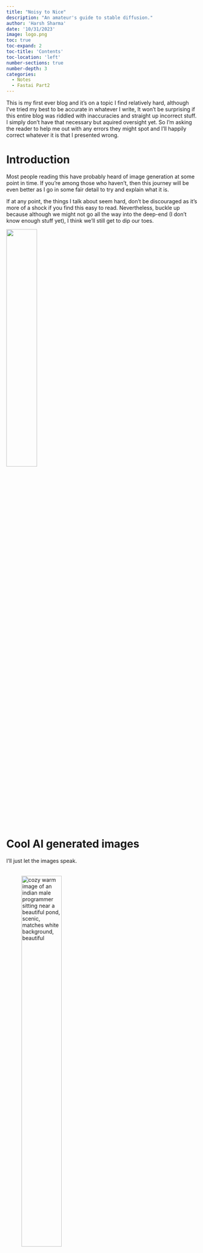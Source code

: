 ```yaml
---
title: "Noisy to Nice"
description: "An amateur's guide to stable diffusion."
author: 'Harsh Sharma'
date: '10/31/2023'
image: logo.png
toc: true
toc-expand: 2 
toc-title: 'Contents'
toc-location: 'left'
number-sections: true
number-depth: 3 
categories:
  - Notes
  - Fastai Part2
---
```

:::{.callout-caution title="About this blog" collapse="true"}
This is my first ever blog and it's on a topic I find relatively hard, although I've tried my best to be accurate in whatever I write, It won't be surprising if this entire blog was riddled with inaccuracies and straight up incorrect stuff. I simply don't have that necessary but aquired oversight yet. So I'm asking the reader to help me out with any errors they might spot and I'll happily correct whatever it is that I presented wrong.
:::
# Introduction 
Most people reading this have probably heard of image generation at some point in time. If you're among those who haven't, then this journey will be even better as I go in some fair detail to try and explain what it is.

If at any point, the things I talk about seem hard, don't be discouraged as it's more of a shock if you find this easy to read. Nevertheless, buckle up because although we might not go all the way into the deep-end (I don't know enough stuff yet), I think we'll still get to dip our toes.

![](buckleup.gif){width=40%}
\ 

# Cool AI generated images
I'll just let the images speak.  
\

::: {layout="[[1,1], [1]]"}
![cozy warm image of an indian male programmer sitting near a beautiful pond, scenic, matches white background, beautiful](img3.jpg){width=50%}

![Dune arakis in the background. Paul Atreides giving speech. Crowd listening is charged, ominous foreboding theme.](img4.jpg){width=50%}

![inspiring landscape poster showing humanity as a multiplanetary species, sprawling metropolis with large structures, awe-inspiring, 1920x1080 image, outer space](img5.jpg)
:::
\

All of the above were generated with simple but detailed text prompts.
\ 
# Understanding the problem

::: {.callout-caution}
This blog and deep learning in general have the tendency to contain lots of technical jargon. It might be something stupidly simple once you actually learn what it is, but for some reason the DL community likes cool names I guess. In case you're a bit rusty with some of the terms, I've defined most used in this blog.
:::
::: {.callout-note collapse='true' title='Jargon' }
|Term | Meaning |
|-----|------------|
|parameters| The values in the model that change what task it can do, updated through model training|
| architecture | The mathematical function that we pass input data and parameters to |
|model | The combination of the architecture with a particular set of parameters|  
|gradient | A Tensor that tells us how the vector field changes in any direction |
| loss | A measure of how good the model is, chosen to drive training via stochastic gradient descent|
|metric| A human readable way to measure the performance of a model |
|CNN| Convolutional Neural Network; a type of NN that works well for computer vision tasks | 
| embeddings | A relatively-low dimension space into which we can translate high-dimensional vectors|
| latent | A latent is a compressed, rough representation of a higher quality image. It consists of the most important features of an image|
|latent space| A feature or embedding space where similar embeddings lie close to each other, and different farther.|
|noise| Random variation of brightness or color information in images|
|U-Net| Deep Learning architecture used for classifying each pixel in an image into a category or class|
|VAE| Variational Auto Encoder|
|CLIP| Contrastive Language-Image Pre-Training, a visual classification NN|
|multimodal learning| A type of learning where the model is trained to understand and work with multiple forms of input data |
:::

If you had to make a guess about how image generation works, what would that guess be? Think for a moment. If you're like me, then you probably thought that we try to get the model to spit out cool looking images, right? Well, not exactly. Bear with me for a moment.
\ 

Imagine a magic function that takes in images of handwritten digits as inputs and spits out the probability that the input is a digit. 
\ 

Let the probability be $P(X)$ for an input Image X.
```mermaid
flowchart LR
  I1(X1) --> F((Magic Function))
  I2(X2) --> F
  I3(X3) --> F
  F --> O1("P(X1)")
  F --> O2("P(X2)")
  F --> O3("P(X3)")

```

\

Wait. How do we use this function to generate new digits?\
We do the following steps:\

1. Try making a pixel of X darker and then check the output probability
2. Try making a pixel of X lighter and then check probability
3. Do this for every pixel in X (If X is a 28x28 image, that's 784 times!)

In the above steps, we're calculating the change in probability of the images being handwritten wrt. to each pixel in the image (784 for a 28x28 image), mathematically it can be represented as follows: 
$$\nabla_X P(X)$$
\

::: {.callout-note}
$\nabla_X P(X)$ is itself a vector of size 784.
:::

Next step we do is to multiply $\nabla_X P(X)$ with some constant.
$$c*\nabla_X P(X)$$

Now we subtract the above term from the 784 pixel values of $X$ and in turn increase the output probability, and we do it a bunch of times.\

```mermaid
flowchart LR
  I(X) --> F((Magic Function))
  F --> O("P(X)")
  O --> G["c * ∇ₓP(X)"]
  G --> S["-"]
  S --> I
```
\

Having gone through all that, it would be an intelligent guess to say that now all we need is for someone to give us the magic function so we can start generating.\

But there's some bad news, nobody is going to hand us any magical function that takes care of everything under the hood. We're going to have to train our own neural network on a lot of handwritten data to do this for us.\

Seems simple enough to do for any seasoned DL practitioner. Alas! There's a catch. Now I don't know the why or how, but smarter people than me figured out that it's pretty much practically impossible if not insanely hard to create a metric that tells us how much our image looks like a specific digit. 

:::{.callout-important}
Don't forget that our end goal is making super pretty images like we saw at the start, not some basic digits.
:::
So, they decided on an interesting but very logical approach.\

# An attempt at a basic image generation model

Every image we train on can be overlayed with some random amounts of noise, the result would be a noisier image of course but now we have some place to start with.\
`Noisy Image = Noise + Clear Image`

Wkt we can't predict how much an image looks like something, but turns out we can try and predict how noisy an image is, and then using basic arithmetic we can see that we'd just have to subtract that predicted noise from the noisy image to end up with a relatively clear Image. \

Passing in a starting pic and repeating this over and over would train our model to get good at predicting the noise in an image and getting rid of it. \

And once it has trained over enough inputs, it can generate new images for us because it now knows how to denoise inputs.

So we can use a model that works roughly in the fashion shown below:

```mermaid
flowchart LR
  I["Input Image"] == "(1)" ==> M(("U-Net"))
  M == "(2)" ==> O["Predicted Noise"]
  O == "(3)" ==> Z["Subtracted from"]
  Z == "(4)" ==> I
  I == "(5)" ==> nI["Less noisy image"]
  nI == "(6)" ==> M
```

\

Although the model above is decent, it can be optimised further using the concept of *guidance*. I'll explain.\

Currently, at the start of the training process, we're leaving our model in the dark really with no clue about what digit it's supposed to identify since we're passing in somewhat noisy inputs.\

Say our model knew what it was supposed to look for, wouldn't it make logical sense then to pass in that thing? That's what guidance does. Along with the input (obviously), we also pass the digit our model is supposed to remove noise from.\

Now once the model is trained, *guidance* would help generate better new images, because it can denoise better! Duh. So our current model would actually end up looking more like: 

```mermaid
flowchart LR
  I["Input Image"] == "(1)" ==> M(("U-Net"))
  G["OHE Guidance Vector"] == "(1, 6)" ==> M
  M == "(2)" ==> O["Predicted Noise"]
  O == "(3)" ==> Z["Subtracted from"]
  Z == "(4)" ==> I
  I == "(5)" ==> nI["Less noisy image"]
  nI == "(6)" ==> M
```


# Problems with our basic model

If we were living in the 90s, the model we built would certainly grab a lot of attention and maybe fame, but we're not. We have overlooked some very grave issues.

1. We're not working with tiny $28x28$ pixel images of handwritten digits here, we're working with $512x512x3$ (High quality RGB) images.
2. Each of our 9 handwritten digits can be one-hot encoded into a vector but beyond that, we can't one-hot encode infinite possible texts. 

:::{.callout-note }
Try one hot encoding any phrase of your choice. It's hard.
:::

Well then, is our case hopeless here? Were the images I showed faked? No, for we have the `VAE autoencoder` and the `CLIP` multimodal encoders and decoders to the rescue. Let's understand what they are and get into how they solve both of our problems.
\

## VAE: Variational Auto Encoder

![Variational Auto Encoder](VAE.png)

\
In the context of our model, VAE is just a data compression and decompression algorithm with a fancy name.\ 

VAE tries that what came in as input is the same as what comes out, it's architecture might look similar to U-Net but VAE does not have cross connections unlike the former and VAE is also an autoencoder.\ 

The special thing about autoencoders is that they can split in half and we can just use the encoder and decoder seperately.

The encoder serves as a great compression method and on the $512*512*3$ example it reduces the pixel count from $786,432$ to a mere $16,384$. A size reduction of $48$ times. 

:::{.callout-important}
The encoder peforms compression by doing stride 2 convolutions and doubling the channel size, this helps in increasing the complexity and expressive power of the model without increasing the spatial feature maps.

So, a stride 2 convolution reduces the spatial dimensions and memory usage and additional channels give the model more capacity to learn.
:::

And if we have a copy of the decoder, we can feed the encoded latent to it and end up with the high resolution image again. 

This model serves a great compression algorithm because it's been trained on millions upon millions of input images, at the start of its training process, the VAE spits out random noise out of it's decoder but if we use the humble `Mean Squared Error` function on the encoder input and decoder output to train the VAE reduce the loss.


How it works is interesting though. VAE, is built up of two main components and each of them can work independently once the autoencoder has been trained.\

The first part consists of the Encoder. This is where compression happens, we start with a high resolution image of $512*512*3$ and keep performing convolutions of stride 2 and doubling the channels till we end up with a relatively much lower dimension image. This image is called the `latent` and the multi-dimensional space it exists in is called the `latent space`.

:::{.callout-note}
A `latent` contains the most interesting and useful information of an image.

A `channel` in a CNN refers to a specific component of the image data, in the case of a colour image, the channels typically represent different colors.

A `feature` in CNN refers to specific characteristics or pattern in the input data that the network learns to recognise. These patterns can be simple or complex, early layers of a CNN features are basic patterns and deeper in the network, they're more abstract and complex.
:::

:::{.callout-note}
A stride two convolution means that at each step, the convolution skips a column and a row. So for a $4*4$ grid, a stride 2 convolution would bring the size down
:::

```mermaid
flowchart LR
  A["High Res Image"] --> M(("VAE Encoder"))
  M --> O["Image Latent Tensor"]
```

Now let's get back to what we need VAE for, the size problems our older model had. Since we can compress image sizes by godly amounts, there's no doubt, that we'll train the U-Net model with these encoded images (latents).

So, if our U-Net needs to be trained on 10 million images, we'll pass each one of them through `VAE's encoder` first, and then we feed these latents into the U-Net 100s to 1000s of times.

:::{.callout-caution}
Don't forget that U-Net denoises input images through repetition.
:::

Now our model looks like this:
```mermaid
flowchart LR
  I["Noisy Latent Tensor"] == "(1)" ==> M(("U-Net"))
  G["OHE Guidance Vector"] == "(1, 6)" ==> M
  M == "(2)" ==> O["Predicted Noise"]
  O == "(3)" ==> Z["Subtracted From"]
  Z == "(4)" ==> I
  I == "(5)" ==> nI["Less Noisy Latent Tensor"]
  nI == "(6)" ==> M
```

Wouldn't this new latent based model spit out latents too? Yes, it will but we don't forget that we also have the other half of our autoencoder. The `VAE decoder` will be able to take in the generated latent as input and then output a high resolution image. It'd be like there wasn't any compression-decompression to begin with. 

```mermaid
flowchart LR
  A["U-Net Output Latent"] --> M(("VAE Decoder"))
  M --> O["High Res Version of Generated Image"]
```

Technically we don't need to use an autoencoder, but it greatly saves on computation necessary and the time it takes to generate an image as well as the modern training itself.

:::{.callout-note}
`VAE encoder`: Used during model training.

`VAE decoder`: Used during model inference.
:::

## CLIP

Ignore the weird name for now and focus on the second problem we had. 
Which was, finding a way to create embeddings for any possible text and not just the digits b/w 0 to 9 so we could guide the model.

What if we had a model that spat out a vector representation of every complex sentence, such that we could pass it with our `latent tensor` as `guidance`. And what if, that model created textual embeddings in such a way, that they ended up being close to the `latent tensor`'s embedding in the `latent space`.

:::{.callout-warning collapse="true" title="My personal intuition for this, could be wrong."}
If the above paragraph was hard to get, I can explain with a more grounded example. 
I'm aware that the human brain and neural networks are not at all the same in the manner with which they function, and are designed but I couldn't think of an easier example, so bear with me. 

Imagine a *guitar with a few broken strings*, after reading this text could your brain think up of an image showing the same? It might not be super clear, 4k quality or something, but you could in your head think of an image that had the most important features that a *guitar with a few broken strings* might have.

I think that a `latent space` is just that neural network analog for that headspace we go into. Our brain was able to process and break-down the text and then also match it to a visual representation.

So we essentially need a model, that is capable of doing something similar to this in essence. CLIP is one such model that does this job.
:::

CLIP is made up of two models. A Text-encoder and an Image-encoder. 
```mermaid
flowchart TD
  T["Input text"] --> TE(["CLIP Text Encoder"])
  I["Input Image"] --> IE(["CLIP Image Encoder"])
  TE --> VT["Vector Representation of Text"]
  IE --> VI["Vector Representation of Image"]
  VT --> LS(("Latent Space"))
  VI --> LS
```


Both encoders need to be trained first with randomly selected weights. The 'CL' in CLIP stands for `contrastive loss` and that's what helps in training both the text and image encoders. Fancy name apart, training process is quite simple. 

Let's take three random text prompts:

`Text 1`: *Muscular Hen's caricature*

`Text 2`: *Broken Egg*

`Text 3`: *Senior man with long hair and beard portrait*

We'll call the vector representation of each text prompt as `T1`, `T2`, `T3` respectively.

We also now have 3 images of the same, and we'll use `I1`, `I2`, `I3` to represent the vector representations of these images. All of these vector representations were generated by throwing them into the CLIP encoders (and they're random right now because we haven't trained CLIP yet).

Now, we can make a grid with the Image vectors lined up along the columns and the Text vectors lined along the rows.

![Training Grid](CLIP.png)

Each cell of the grid contains the dot product of the two representation vectors. The dot product of vectors that actually describe an image with the right text will be the highest, i.e. of the diagonal cells. 

The non-diagonal cells on the other hand, should have low values once the model is trained, because the embeddings are far apart from each other in the `latent-space`. The text representation vector is not correct for the image.

Now as the final step, we sum up all the diagonals together and we also sum up all the non-diagonals separately. 

1. $Sum_d = \text{Sum of Diagonals}$
2. $Sum_nd = \text{Sum of Non-Diagonals}$
3. $Loss = Sum_d - Sum_nd$ 

The loss function is known as `Contrastive Loss`, and it should be zero if all our generated embeddings are perfect matches.

So, to conclude this section. CLIP is a multi-modal model as our embeddings all share the same space and it helps us solve our second problem of not having a way to create embeddings for complex text.

# Updated Model

```mermaid
flowchart LR
  I["Noisy Latent Tensor"] == "(1)" ==> M(("U-Net"))
  G["CLIP Generated Embedding"] == "(1, 6)" ==> M
  M == "(2)" ==> O["Predicted Noise"]
  O == "(3)" ==> Z["Subtracted From"]
  Z == "(4)" ==> I
  I == "(5)" ==> nI["Less Noisy Latent Tensor"]
  nI == "(6)" ==> M
```

Now our model can take any image as input with any arbritarily complex text describing what the image is about and our model would be able to use that as guidance to denoise input latents better.

And what about generation? For image generation, our model could take as input any random bits of noise and convert that noise into something that matches the text embedding by using the feature vectors of the very same embedding.

This model could serve as the final one, but in practice stable diffusion has one extra implementation detail that we haven't discussed yet. It's called Time-Steps.


# Time-Steps

To start off, time steps has nothing to do with time. It's just an overhang from the math of the first few papers written on stable defusion. 

It's just a method of generating random noise for the inputs we pass in to our model. The noise used is varying and the `noise schedule` is some monotonically decreasing function.

![Time-Steps v/s noise schedule](noise.png){width=70%}


The algorithm to pick noise is: 

1. Randomly choose a number b/w 1-100
2. Look at noise schedule for that number.

`t=1` has a lot of noise, 1000 has the least. So the time-step `t` is pretty much telling us how much noise to use.

How is this used in practice? 
Well, we generate noise using the 2 steps above for each image in our mini-batch and we add that generated noise to each image in the mini-batch respectively.

:::{.callout-note}
These days, it's widely accepted that the addition of noise to input images using time-steps in stable-diffusion impacted the quality of the generated images negatively and it's not used in newer diffusion models.
:::

# Concluding QNA

How does whatever we did above tie in with the first equation we had?

`Some Noisy Image` - $c*\nabla_X P(X)$ 

1. What would the value of $c$ be and is it similar to learning rate?
  : `Ans`. The value of $c$ depends on the diffusion sampler we use and yes $c$ is kind of like a learning rate.
2. Why can't our model jump to the best image in one step?
  : `Ans`. Because things that look weird and hideous like the image below don't appear in our training set, and our model doesn't know what to do with them.

  ![hideous image generated by the model](ugly.png){width=70%}

  Our model only knows how to deal with somewhat noisy images and that's it. It can only denoise whenever it sees some noise.

  That's why we subtract just a bit of noise (hence the $c$), so that we are always left with some noisy latent.

# References

1. fastai practical deep learning for coders

